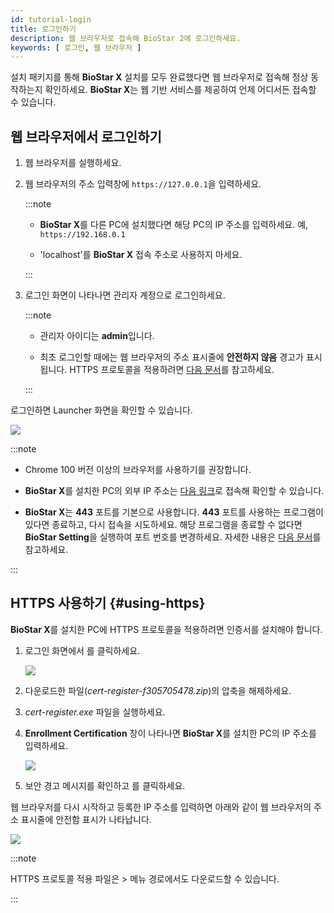 ```yaml
---
id: tutorial-login
title: 로그인하기
description: 웹 브라우저로 접속해 BioStar 2에 로그인하세요.
keywords: [ 로그인, 웹 브라우저 ]
---
```


설치 패키지를 통해 **BioStar X** 설치를 모두 완료했다면 웹 브라우저로 접속해 정상 동작하는지 확인하세요. **BioStar X**는 웹 기반 서비스를 제공하여 언제 어디서든 접속할 수 있습니다.

## 웹 브라우저에서 로그인하기

1. 웹 브라우저를 실행하세요.

1. 웹 브라우저의 주소 입력창에 `https://127.0.0.1`을 입력하세요.

    :::note

    * **BioStar X**를 다른 PC에 설치했다면 해당 PC의 IP 주소를 입력하세요. 예, `https://192.168.0.1`

    * 'localhost'를 **BioStar X** 접속 주소로 사용하지 마세요.

    :::

1. 로그인 화면이 나타나면 관리자 계정으로 로그인하세요.

    :::note

    * 관리자 아이디는 **admin**입니다. 

    * 최초 로그인할 때에는 웹 브라우저의 주소 표시줄에 **안전하지 않음** 경고가 표시됩니다. HTTPS 프로토콜을 적용하려면 [다음 문서](#using-https)를 참고하세요.

    :::

로그인하면 <Cmd>Launcher</Cmd> 화면을 확인할 수 있습니다.

<Image src='/img/biostarx-main-launcher.png' alone />

:::note

* Chrome 100 버전 이상의 브라우저를 사용하기를 권장합니다.

* **BioStar X**를 설치한 PC의 외부 IP 주소는 [다음 링크](https://whatismyipaddress.com/)로 접속해 확인할 수 있습니다.

* **BioStar X**는 **443** 포트를 기본으로 사용합니다. **443** 포트를 사용하는 프로그램이 있다면 종료하고, 다시 접속을 시도하세요. 해당 프로그램을 종료할 수 없다면 **BioStar Setting**을 실행하여 포트 번호를 변경하세요. 자세한 내용은 [다음 문서](change-port)를 참고하세요.

:::

## HTTPS 사용하기 {#using-https}

**BioStar X**를 설치한 PC에 HTTPS 프로토콜을 적용하려면 인증서를 설치해야 합니다.

1. 로그인 화면에서 <Cmd sid='https.download' />를 클릭하세요.

    <Image src='/img/biostar-login-download-https.png' />

1. 다운로드한 파일(*cert-register-f305705478.zip*)의 압축을 해제하세요.

1. *cert-register.exe* 파일을 실행하세요.

1. **Enrollment Certification** 창이 나타나면 **BioStar X**를 설치한 PC의 IP 주소를 입력하세요.

    <Image src='/img/common/biostar-enrollment-certi.png' alone />

1. 보안 경고 메시지를 확인하고 <Cmd sid='button.yes' className='bold' />를 클릭하세요.

웹 브라우저를 다시 시작하고 등록한 IP 주소를 입력하면 아래와 같이 웹 브라우저의 주소 표시줄에 안전함 표시가 나타납니다.

<Image src='/img/biostar-enrollment-result.png' />

:::note

HTTPS 프로토콜 적용 파일은 <Cmd sid='common.setting' /> > <Cmd sid='setting.https.https' /> 메뉴 경로에서도 다운로드할 수 있습니다.

:::
